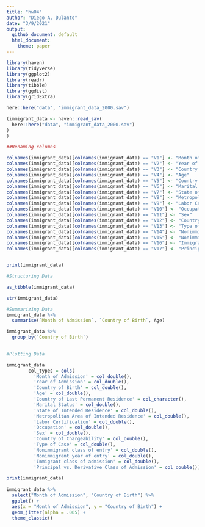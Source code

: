 ```yaml
---
title: "hw04"
author: "Diego A. Dulanto"
date: "3/9/2021"
output: 
  github_document: default
  html_document: 
    theme: paper
---
```


```r
library(haven)
library(tidyverse)
library(ggplot2)
library(readr)
library(tibble)
library(ggdist)
library(gridExtra)
```



```r
here::here("data", "immigrant_data_2000.sav")

(immigrant_data <- haven::read_sav(
  here::here("data", "immigrant_data_2000.sav")
)
)

##Renaming columns

colnames(immigrant_data)[colnames(immigrant_data) == "V1"] <- "Month of Admission"
colnames(immigrant_data)[colnames(immigrant_data) == "V2"] <- "Year of Admission"
colnames(immigrant_data)[colnames(immigrant_data) == "V3"] <- "Country of Birth"
colnames(immigrant_data)[colnames(immigrant_data) == "V4"] <- "Age"
colnames(immigrant_data)[colnames(immigrant_data) == "V5"] <- "Country of Last Permanent Residence"
colnames(immigrant_data)[colnames(immigrant_data) == "V6"] <- "Marital Status"
colnames(immigrant_data)[colnames(immigrant_data) == "V7"] <- "State of Intended Residence"
colnames(immigrant_data)[colnames(immigrant_data) == "V8"] <- "Metropolitan Area of Intended Residence"
colnames(immigrant_data)[colnames(immigrant_data) == "V9"] <- "Labor Certification"
colnames(immigrant_data)[colnames(immigrant_data) == "V10"] <- "Occupation"
colnames(immigrant_data)[colnames(immigrant_data) == "V11"] <- "Sex"
colnames(immigrant_data)[colnames(immigrant_data) == "V12"] <- "Country of Chargeability"
colnames(immigrant_data)[colnames(immigrant_data) == "V13"] <- "Type of Case"
colnames(immigrant_data)[colnames(immigrant_data) == "V14"] <- "Nonimmigrant class of entry"
colnames(immigrant_data)[colnames(immigrant_data) == "V15"] <- "Nonimmigrant year of entry"
colnames(immigrant_data)[colnames(immigrant_data) == "V16"] <- "Immigrant class of admission"
colnames(immigrant_data)[colnames(immigrant_data) == "V17"] <- "Principal vs. Derivative Class of Admission"


print(immigrant_data)

```

```r
#Structuring Data

as_tibble(immigrant_data)

str(immigrant_data)
```


```r
#Summarizing Data
immigrant_data %>%
  summarise(`Month of Admission`, `Country of Birth`, Age)

immigrant_data %>%
  group_by(`Country of Birth`)
  

```



```r
#Plotting Data

immigrant_data
        col_types = cols(
          'Month of Admission' = col_double(),
          'Year of Admission' = col_double(),
          'Country of Birth' = col_double(),
          'Age' = col_double(),
          'Country of Last Permanent Residence' = col_character(),
          'Marital Status' = col_double(),
          'State of Intended Residence' = col_double(),
          'Metropolitan Area of Intended Residence' = col_double(),
          'Labor Certification' = col_double(),
          'Occupation' = col_double(),
          'Sex' = col_double(),
          'Country of Chargeability' = col_double(),
          'Type of Case' = col_double(),
          'Nonimmigrant class of entry' = col_double(),
          'Nonimmigrant year of entry' = col_double(),
          'Immigrant class of admission' = col_double(),
          'Principal vs. Derivative Class of Admission' = col_double())

print(immigrant_data)
        
immigrant_data %>%
  select("Month of Admission", "Country of Birth") %>%
  ggplot() +
  aes(x = "Month of Admission", y = "Country of Birth") +
  geom_jitter(alpha = .005) +
  theme_classic()


```


